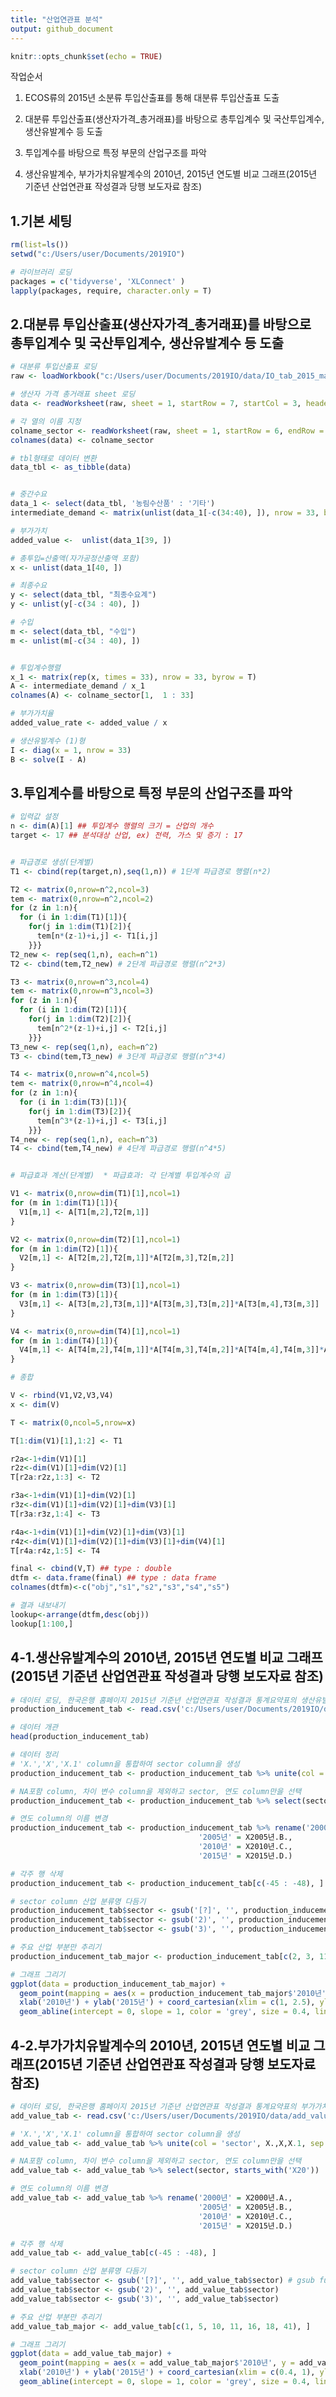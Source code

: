 ```yaml
---
title: "산업연관표 분석"
output: github_document
---
```


```r
knitr::opts_chunk$set(echo = TRUE)
```

작업순서

1. ECOS류의 2015년 소분류 투입산출표를 통해 대분류 투입산출표 도출

2. 대분류 투입산출표(생산자가격_총거래표)를 바탕으로 총투입계수 및 국산투입계수, 생산유발계수 등 도출

3. 투입계수를 바탕으로 특정 부문의 산업구조를 파악

4. 생산유발계수, 부가가치유발계수의 2010년, 2015년 연도별 비교 그래프(2015년 기준년 산업연관표 작성결과 당행 보도자료 참조)



## 1.기본 세팅

```r
rm(list=ls())
setwd("c:/Users/user/Documents/2019IO")

# 라이브러리 로딩
packages = c('tidyverse', 'XLConnect' )
lapply(packages, require, character.only = T)
```


## 2.대분류 투입산출표(생산자가격_총거래표)를 바탕으로 총투입계수 및 국산투입계수, 생산유발계수 등 도출

```r
# 대분류 투입산출표 로딩
raw <- loadWorkbook("c:/Users/user/Documents/2019IO/data/IO_tab_2015_major_cat_f.xlsx")

# 생산자 가격 총거래표 sheet 로딩
data <- readWorksheet(raw, sheet = 1, startRow = 7, startCol = 3, header = F)

# 각 열의 이름 지정
colname_sector <- readWorksheet(raw, sheet = 1, startRow = 6, endRow = 6, startCol = 3, header = F) 
colnames(data) <- colname_sector

# tbl형태로 데이터 변환
data_tbl <- as_tibble(data)


# 중간수요
data_1 <- select(data_tbl, '농림수산품' : '기타')
intermediate_demand <- matrix(unlist(data_1[-c(34:40), ]), nrow = 33, byrow = F)

# 부가가치
added_value <-  unlist(data_1[39, ])

# 총투입=산출액(자가공정산출액 포함)
x <- unlist(data_1[40, ])

# 최종수요
y <- select(data_tbl, "최종수요계")
y <- unlist(y[-c(34 : 40), ])

# 수입
m <- select(data_tbl, "수입")
m <- unlist(m[-c(34 : 40), ])


# 투입계수행렬
x_1 <- matrix(rep(x, times = 33), nrow = 33, byrow = T)
A <- intermediate_demand / x_1
colnames(A) <- colname_sector[1,  1 : 33]

# 부가가치율
added_value_rate <- added_value / x

# 생산유발계수 (1)형
I <- diag(x = 1, nrow = 33)
B <- solve(I - A)

```


## 3.투입계수를 바탕으로 특정 부문의 산업구조를 파악

```r
# 입력값 설정
n <- dim(A)[1] ## 투입계수 행렬의 크기 = 산업의 개수
target <- 17 ## 분석대상 산업, ex) 전력, 가스 및 증기 : 17


# 파급경로 생성(단계별)
T1 <- cbind(rep(target,n),seq(1,n)) # 1단계 파급경로 행렬(n*2)

T2 <- matrix(0,nrow=n^2,ncol=3)
tem <- matrix(0,nrow=n^2,ncol=2)
for (z in 1:n){
  for (i in 1:dim(T1)[1]){
    for(j in 1:dim(T1)[2]){
      tem[n*(z-1)+i,j] <- T1[i,j]
    }}}
T2_new <- rep(seq(1,n), each=n^1)
T2 <- cbind(tem,T2_new) # 2단계 파급경로 행렬(n^2*3)

T3 <- matrix(0,nrow=n^3,ncol=4)
tem <- matrix(0,nrow=n^3,ncol=3)
for (z in 1:n){
  for (i in 1:dim(T2)[1]){
    for(j in 1:dim(T2)[2]){
      tem[n^2*(z-1)+i,j] <- T2[i,j]
    }}}
T3_new <- rep(seq(1,n), each=n^2)
T3 <- cbind(tem,T3_new) # 3단계 파급경로 행렬(n^3*4)

T4 <- matrix(0,nrow=n^4,ncol=5)
tem <- matrix(0,nrow=n^4,ncol=4)
for (z in 1:n){
  for (i in 1:dim(T3)[1]){
    for(j in 1:dim(T3)[2]){
      tem[n^3*(z-1)+i,j] <- T3[i,j]
    }}}
T4_new <- rep(seq(1,n), each=n^3)
T4 <- cbind(tem,T4_new) # 4단계 파급경로 행렬(n^4*5)


# 파급효과 계산(단계별)  * 파급효과: 각 단계별 투입계수의 곱

V1 <- matrix(0,nrow=dim(T1)[1],ncol=1)
for (m in 1:dim(T1)[1]){
  V1[m,1] <- A[T1[m,2],T2[m,1]]
}

V2 <- matrix(0,nrow=dim(T2)[1],ncol=1)
for (m in 1:dim(T2)[1]){
  V2[m,1] <- A[T2[m,2],T2[m,1]]*A[T2[m,3],T2[m,2]]
}

V3 <- matrix(0,nrow=dim(T3)[1],ncol=1)
for (m in 1:dim(T3)[1]){
  V3[m,1] <- A[T3[m,2],T3[m,1]]*A[T3[m,3],T3[m,2]]*A[T3[m,4],T3[m,3]]
}

V4 <- matrix(0,nrow=dim(T4)[1],ncol=1)
for (m in 1:dim(T4)[1]){
  V4[m,1] <- A[T4[m,2],T4[m,1]]*A[T4[m,3],T4[m,2]]*A[T4[m,4],T4[m,3]]*A[T4[m,5],T4[m,4]]
}

# 종합

V <- rbind(V1,V2,V3,V4)
x <- dim(V)

T <- matrix(0,ncol=5,nrow=x)

T[1:dim(V1)[1],1:2] <- T1

r2a<-1+dim(V1)[1]
r2z<-dim(V1)[1]+dim(V2)[1]
T[r2a:r2z,1:3] <- T2

r3a<-1+dim(V1)[1]+dim(V2)[1]
r3z<-dim(V1)[1]+dim(V2)[1]+dim(V3)[1]
T[r3a:r3z,1:4] <- T3

r4a<-1+dim(V1)[1]+dim(V2)[1]+dim(V3)[1]
r4z<-dim(V1)[1]+dim(V2)[1]+dim(V3)[1]+dim(V4)[1]
T[r4a:r4z,1:5] <- T4

final <- cbind(V,T) ## type : double
dtfm <- data.frame(final) ## type : data frame
colnames(dtfm)<-c("obj","s1","s2","s3","s4","s5")

# 결과 내보내기
lookup<-arrange(dtfm,desc(obj))
lookup[1:100,]

```


## 4-1.생산유발계수의 2010년, 2015년 연도별 비교 그래프(2015년 기준년 산업연관표 작성결과 당행 보도자료 참조)
```r
# 데이터 로딩, 한국은행 홈페이지 2015년 기준년 산업연관표 작성결과 통계요약표의 생산유발계수 sheet를 csv파일로 저장하여 이용 
production_inducement_tab <- read.csv('c:/Users/user/Documents/2019IO/data/production_inducement_tab.csv', header = T, stringsAsFactors = F)

# 데이터 개관
head(production_inducement_tab)

# 데이터 정리
# 'X.','X','X.1' column을 통합하여 sector column을 생성
production_inducement_tab <- production_inducement_tab %>% unite(col = 'sector', X.,X,X.1, sep = "")  

# NA포함 column, 차이 변수 column을 제외하고 sector, 연도 column만을 선택 
production_inducement_tab <- production_inducement_tab %>% select(sector, starts_with('X20'))

# 연도 column의 이름 변경 
production_inducement_tab <- production_inducement_tab %>% rename('2000년' = X2000년.A.,
                                          '2005년' = X2005년.B.,
                                          '2010년' = X2010년.C.,
                                          '2015년' = X2015년.D.)

# 각주 행 삭제
production_inducement_tab <- production_inducement_tab[c(-45 : -48), ]

# sector column 산업 분류명 다듬기
production_inducement_tab$sector <- gsub('[?]', '', production_inducement_tab$sector) 
production_inducement_tab$sector <- gsub('2)', '', production_inducement_tab$sector)
production_inducement_tab$sector <- gsub('3)', '', production_inducement_tab$sector)

# 주요 산업 부분만 추리기
production_inducement_tab_major <- production_inducement_tab[c(2, 3, 11, 16, 17, 18, 21), ]

# 그래프 그리기 
ggplot(data = production_inducement_tab_major) +
  geom_point(mapping = aes(x = production_inducement_tab_major$'2010년', y = production_inducement_tab_major$'2015년', color = sector)) +
  xlab('2010년') + ylab('2015년') + coord_cartesian(xlim = c(1, 2.5), ylim = c(1, 2.5)) +
  geom_abline(intercept = 0, slope = 1, color = 'grey', size = 0.4, linetype = 'dashed')
```

## 4-2.부가가치유발계수의 2010년, 2015년 연도별 비교 그래프(2015년 기준년 산업연관표 작성결과 당행 보도자료 참조)

```r
# 데이터 로딩, 한국은행 홈페이지 2015년 기준년 산업연관표 작성결과 통계요약표의 부가가치계수 sheet를 csv파일로 저장하여 이용 
add_value_tab <- read.csv('c:/Users/user/Documents/2019IO/data/add_value_tab.csv', header = T, stringsAsFactors = F)

# 'X.','X','X.1' column을 통합하여 sector column을 생성
add_value_tab <- add_value_tab %>% unite(col = 'sector', X.,X,X.1, sep = "")  

# NA포함 column, 차이 변수 column을 제외하고 sector, 연도 column만을 선택 
add_value_tab <- add_value_tab %>% select(sector, starts_with('X20'))

# 연도 column의 이름 변경 
add_value_tab <- add_value_tab %>% rename('2000년' = X2000년.A.,
                                          '2005년' = X2005년.B.,
                                          '2010년' = X2010년.C.,
                                          '2015년' = X2015년.D.)

# 각주 행 삭제
add_value_tab <- add_value_tab[c(-45 : -48), ]

# sector column 산업 분류명 다듬기
add_value_tab$sector <- gsub('[?]', '', add_value_tab$sector) # gsub function은 특정 문자열을 찾아 바꾸는 함수
add_value_tab$sector <- gsub('2)', '', add_value_tab$sector)
add_value_tab$sector <- gsub('3)', '', add_value_tab$sector)

# 주요 산업 부분만 추리기
add_value_tab_major <- add_value_tab[c(1, 5, 10, 11, 16, 18, 41), ]

# 그래프 그리기
ggplot(data = add_value_tab_major) +
  geom_point(mapping = aes(x = add_value_tab_major$'2010년', y = add_value_tab_major$'2015년', color = sector)) +
  xlab('2010년') + ylab('2015년') + coord_cartesian(xlim = c(0.4, 1), ylim = c(0.4, 1)) +
  geom_abline(intercept = 0, slope = 1, color = 'grey', size = 0.4, linetype = 'dashed')
```
